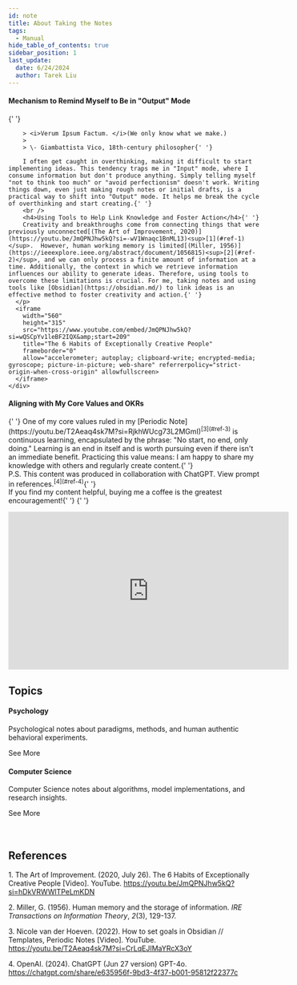 ```yaml
---
id: note
title: About Taking the Notes
tags:
  - Manual
hide_table_of_contents: true
sidebar_position: 1
last_update:
  date: 6/24/2024
  author: Tarek Liu
---
```



<div className="gallery">
  <div className="sub-heading">
    <div className="front-matter">
      <p>
        <h4>Mechanism to Remind Myself to Be in "Output" Mode</h4>{' '}
          
        > <i>Verum Ipsum Factum. </i>(We only know what we make.)
        >
        > \- Giambattista Vico, 18th-century philosopher{' '}
          
        I often get caught in overthinking, making it difficult to start implementing ideas. This tendency traps me in "Input" mode, where I consume information but don't produce anything. Simply telling myself "not to think too much" or "avoid perfectionism" doesn't work. Writing things down, even just making rough notes or initial drafts, is a practical way to shift into "Output" mode. It helps me break the cycle of overthinking and start creating.{' '}
        <br />
        <h4>Using Tools to Help Link Knowledge and Foster Action</h4>{' '}
        Creativity and breakthroughs come from connecting things that were previously unconnected[(The Art of Improvement, 2020)](https://youtu.be/JmQPNJhw5kQ?si=-wV1Wnaqc1BnML13)<sup>[1](#ref-1)</sup>.  However, human working memory is limited[(Miller, 1956)](https://ieeexplore.ieee.org/abstract/document/1056815)<sup>[2](#ref-2)</sup>, and we can only process a finite amount of information at a time. Additionally, the context in which we retrieve information influences our ability to generate ideas. Therefore, using tools to overcome these limitations is crucial. For me, taking notes and using tools like [Obsidian](https://obsidian.md/) to link ideas is an effective method to foster creativity and action.{' '}
      </p>
      <iframe 
        width="560" 
        height="315" 
        src="https://www.youtube.com/embed/JmQPNJhw5kQ?si=wQSCpYv1leBF2IQX&amp;start=209" 
        title="The 6 Habits of Exceptionally Creative People" 
        frameborder="0" 
        allow="accelerometer; autoplay; clipboard-write; encrypted-media; gyroscope; picture-in-picture; web-share" referrerpolicy="strict-origin-when-cross-origin" allowfullscreen>
      </iframe>
    </div>
  </div>
  <div className="sub-heading">
    <div className="front-matter">
      <p>
        <h4>Aligning with My Core Values and OKRs</h4>{' '}
        One of my core values ruled in my [Periodic Note](https://youtu.be/T2Aeaq4sk7M?si=RjkhWUcg73L2MGmI)<sup>[3](#ref-3)</sup> is continuous learning, encapsulated by the phrase: "No start, no end, only doing." Learning is an end in itself and is worth pursuing even if there isn't an immediate benefit. Practicing this value means: I am happy to share my knowledge with others and regularly create content.{' '}
        <br />
        P.S. This content was produced in collaboration with ChatGPT. View prompt in references.<sup>[4](#ref-4)</sup>{' '}
        <br />
        If you find my content helpful, buying me a coffee is the greatest encouragement!{' '}
        <SponsorIcon message="Buy mememe" sponsor_url="https://www.buymeacoffee.com/liuyuweitarek"/>{' '}
      </p>
      <iframe 
        width="560" 
        height="315" 
        src="https://www.youtube.com/embed/T2Aeaq4sk7M?si=CrLqEJIMaYRcX3oY&amp;start=62" 
        title="How to set goals in Obsidian // Templates, Periodic Notes" 
        frameborder="0" 
        allow="accelerometer; autoplay; clipboard-write; encrypted-media; gyroscope; picture-in-picture; web-share" referrerpolicy="strict-origin-when-cross-origin" allowfullscreen>
      </iframe>
    </div>
  </div>
  <div className="sub-heading">
    <h2>Topics</h2>
  </div>
  <div className="overview-card">
    <div className="overview-card-header">
      <Psychology/>
      <h4>Psychology</h4>
    </div>
    <p>Psychological notes about paradigms, methods, and human authentic behavioral experiments.</p>
    <Link to="/docs/Psychology">
      See More <ArrowRight className="arrow" />
    </Link>
  </div>
  <div className="overview-card">
    <div className="overview-card-header">
      <SVM/>
      <h4>Computer Science</h4>
    </div>
    <p>Computer Science notes about algorithms, model implementations, and research insights.</p>
    <Link to="/docs/ComputerScience">
      See More <ArrowRight className="arrow" />
    </Link>
  </div>
</div>
<br />
<br />
<div>
  <h2>References</h2>
  
  <a id="ref-1"></a>1. The Art of Improvement. (2020, July 26). The 6 Habits of Exceptionally Creative People [Video]. YouTube. https://youtu.be/JmQPNJhw5kQ?si=hDkVRWWlTPeLmKDN
  
  <a id="ref-2"></a>2. Miller, G. (1956). Human memory and the storage of information. <i>IRE Transactions on Information Theory</i>, <i>2</i>(3), 129-137.
  
  <a id="ref-3"></a>3. Nicole van der Hoeven. (2022). How to set goals in Obsidian // Templates, Periodic Notes [Video]. YouTube. https://youtu.be/T2Aeaq4sk7M?si=CrLqEJIMaYRcX3oY
  
  <a id="ref-4"></a>4. OpenAI. (2024). ChatGPT (Jun 27 version) GPT-4o. https://chatgpt.com/share/e635956f-9bd3-4f37-b001-95812f22377c
</div>